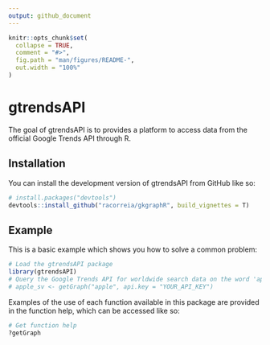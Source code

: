 ```yaml
---
output: github_document
---
```


<!-- README.md is generated from README.Rmd. Please edit that file -->

```r
knitr::opts_chunk$set(
  collapse = TRUE,
  comment = "#>",
  fig.path = "man/figures/README-",
  out.width = "100%"
)
```

# gtrendsAPI

<!-- badges: start -->
<!-- badges: end -->

The goal of gtrendsAPI is to provides a platform to access data from
  the official Google Trends API through R.

## Installation

You can install the development version of gtrendsAPI from GitHub like so:

``` r
# install.packages("devtools")
devtools::install_github("racorreia/gkgraphR", build_vignettes = T)
```

## Example

This is a basic example which shows you how to solve a common problem:

```r
# Load the gtrendsAPI package
library(gtrendsAPI)
# Query the Google Trends API for worldwide search data on the word 'apple'
# apple_sv <- getGraph("apple", api.key = "YOUR_API_KEY")
```

Examples of the use of each function available in this package are provided in the function help, which can be accessed like so:

```r
# Get function help
?getGraph
```
